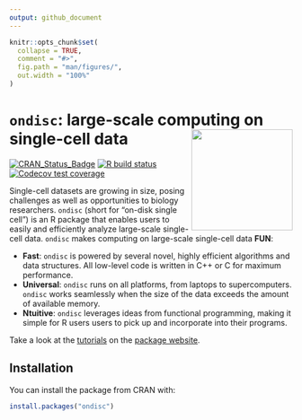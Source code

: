 ```yaml
---
output: github_document
---
```


<!-- README.md is generated from README.Rmd. Please edit that file -->

```r
knitr::opts_chunk$set(
  collapse = TRUE,
  comment = "#>",
  fig.path = "man/figures/",
  out.width = "100%"
)
```

# `ondisc`: large-scale computing on single-cell data <img src="man/figures/hex.jpg" align="right" alt="" width="180" />

<!-- badges: start -->
[![CRAN_Status_Badge](https://www.r-pkg.org/badges/version/ondisc)](https://cran.r-project.org/package=ondisc)
[![R build status](https://travis-ci.com/timothy-barry/ondisc.svg?branch=main)](https://travis-ci.com/timothy-barry/ondisc)
[![Codecov test coverage](https://codecov.io/gh/Timothy-Barry/ondisc/branch/main/graph/badge.svg)](https://codecov.io/gh/Timothy-Barry/ondisc?branch=main)
<!-- badges: end -->

Single-cell datasets are growing in size, posing challenges as well as opportunities to biology researchers. `ondisc` (short for "on-disk single cell") is an R package that enables users to easily and efficiently analyze large-scale single-cell data. `ondisc` makes computing on large-scale single-cell data **FUN**:

- **Fast**: `ondisc` is powered by several novel, highly efficient algorithms and data structures. All low-level code is written in C++ or C for maximum performance.
- **Universal**: `ondisc` runs on all platforms, from laptops to supercomputers. `ondisc` works seamlessly when the size of the data exceeds the amount of available memory. 
- **Ntuitive**: `ondisc` leverages ideas from functional programming, making it simple for R users users to pick up and incorporate into their programs.

Take a look at the [tutorials](https://timothy-barry.github.io/ondisc/articles/tutorial_odm_class.html) on the [package website](https://timothy-barry.github.io/ondisc/index.html).

## Installation

You can install the package from CRAN with:

``` r
install.packages("ondisc")
```

